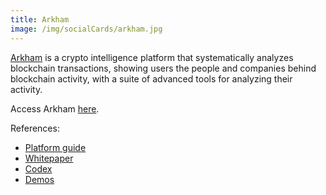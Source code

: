 ```yaml
---
title: Arkham
image: /img/socialCards/arkham.jpg
---
```


[Arkham](https://platform.arkhamintelligence.com/) is a crypto intelligence platform that 
systematically analyzes blockchain transactions, showing users the people and companies behind 
blockchain activity, with a suite of advanced tools for analyzing their activity.

Access Arkham [here](https://platform.arkhamintelligence.com/).

References:

- [Platform guide](https://arkhamintelligence.notion.site/Arkham-eb1213a42ae24fe39643bd737f4ae78e)
- [Whitepaper](https://arkhamintelligence.com/whitepaper)
- [Codex](https://codex.arkhamintelligence.com/)
- [Demos](https://youtube.com/@arkhamintel)
